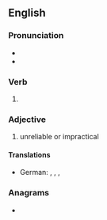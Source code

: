 ==English==

===Pronunciation===
* {{IPA|en|/fleɪkt/}}
* {{rhymes|en|eɪkt|s=1}}

===Verb===
{{head|en|verb form}}

# {{en-past of|flake}}

===Adjective===
{{en-adj}}

# {{lb|en|of a person}} unreliable or impractical

====Translations====
{{trans-top|unreliable or impractical}}
{{trans-mid}}
* German: {{t+|de|planlos}}, {{t+|de|verpeilt}}, {{t|de|unzuverlässig}}, {{t+|de|windig}}
{{trans-bottom}}

===Anagrams===
* {{anagrams|en|a=adefkl|defalk}}
